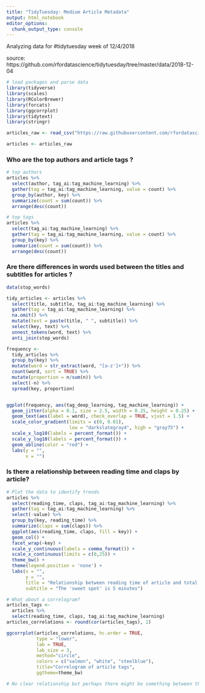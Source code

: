 ```yaml
---
title: "TidyTuesday: Medium Article Metadata"
output: html_notebook
editor_options: 
  chunk_output_type: console
---
```


Analyzing data for #tidytuesday week of 12/4/2018

source: https://github.com/rfordatascience/tidytuesday/tree/master/data/2018-12-04

```r
# load packages and parse data
library(tidyverse)
library(scales)
library(RColorBrewer)
library(forcats)
library(ggcorrplot)
library(tidytext)
library(stringr)

articles_raw <- read_csv("https://raw.githubusercontent.com/rfordatascience/tidytuesday/master/data/2018-12-04/medium_datasci.csv")

articles <- articles_raw
```



### Who are the top authors and article tags ?
```r
# top authors
articles %>%
  select(author, tag_ai:tag_machine_learning) %>%
  gather(tag = tag_ai:tag_machine_learning, value = count) %>%
  group_by(author, key) %>%
  summarize(count = sum(count)) %>% 
  arrange(desc(count)) 

# top tags
articles %>%
  select(tag_ai:tag_machine_learning) %>%
  gather(tag = tag_ai:tag_machine_learning, value = count) %>%
  group_by(key) %>%
  summarize(count = sum(count)) %>%
  arrange(desc(count)) 
```

### Are there differences in words used between the titles and subtitles for articles ?
```r
data(stop_words)

tidy_articles <- articles %>% 
  select(title, subtitle, tag_ai:tag_machine_learning) %>%
  gather(tag = tag_ai:tag_machine_learning) %>% 
  na.omit() %>%
  mutate(text = paste(title, " ", subtitle)) %>%
  select(key, text) %>%
  unnest_tokens(word, text) %>%
  anti_join(stop_words)

frequency <- 
  tidy_articles %>%
  group_by(key) %>%
  mutate(word = str_extract(word, "[a-z']+")) %>%
  count(word, sort = TRUE) %>%
  mutate(proportion = n/sum(n)) %>%
  select(-n) %>%
  spread(key, proportion) 


ggplot(frequency, aes(tag_deep_learning, tag_machine_learning)) +
  geom_jitter(alpha = 0.1, size = 2.5, width = 0.25, height = 0.25) +
  geom_text(aes(label = word), check_overlap = TRUE, vjust = 1.5) +
  scale_color_gradient(limits = c(0, 0.01), 
                       low = "darkslategray4", high = "gray75") +
  scale_x_log10(labels = percent_format()) +
  scale_y_log10(labels = percent_format()) +
  geom_abline(color = "red") +
  labs(y = "",
       x = "")
```


### Is there a relationship between reading time and claps by article?
```r
# Plot the data to identify trends
articles %>%
  select(reading_time, claps, tag_ai:tag_machine_learning) %>%
  gather(tag = tag_ai:tag_machine_learning) %>% 
  select(-value) %>% 
  group_by(key, reading_time) %>%
  summarize(claps = sum(claps)) %>% 
  ggplot(aes(reading_time, claps, fill = key)) + 
  geom_col() +
  facet_wrap(~key) +
  scale_y_continuous(labels = comma_format()) +
  scale_x_continuous(limits = c(0,25)) +
  theme_bw() + 
  theme(legend.position = 'none') +
  labs(x = "",
       y = "",
       title = "Relationship between reading time of article and total number of claps",
       subtitle = "The 'sweet spot' is 5 minutes")

# What about a correlogram?
articles_tags <- 
  articles %>%
  select(reading_time, claps, tag_ai:tag_machine_learning) 
articles_correlations <- round(cor(articles_tags), 1)

ggcorrplot(articles_correlations, hc.order = TRUE, 
           type = "lower", 
           lab = TRUE, 
           lab_size = 3, 
           method="circle", 
           colors = c("salmon", "white", "steelblue"), 
           title="Correlogram of article tags", 
           ggtheme=theme_bw)

# No clear relationship but perhaps there might be something between the different tags ?

```
